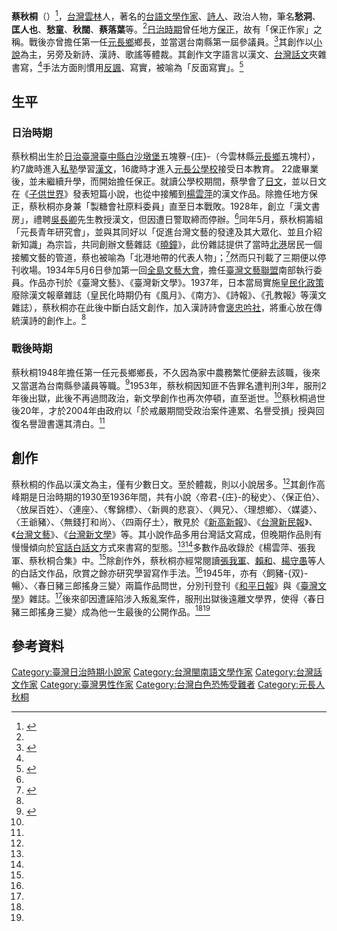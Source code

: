 {{Infobox Hokkien name
| title                = 蔡秋桐
| image        = Chhoa Chhiu-tong.jpg
| image_size   = 200px
| hanji                = 蔡秋桐
| poj                  = Chhoà Chhiu-tông
| hanlo                =
| tl                   = Tshuà Tshiu-tông
| bp                   =
| hokkienipa           =
}}
'''蔡秋桐'''（{{bd|1900年|4月18日|1984年|9月17日}}）<ref name="台灣作家作品目錄">{{cite web |url=http://www3.nmtl.gov.tw/Writer2/writer_detail.php?id=2291 |title=台灣作家作品目錄 |accessdate= |last= |first= |author= |coauthors= |date=2007 |work= |publisher=國立台灣文學館 |archive-date=2016-10-11 |archive-url=https://web.archive.org/web/20161011091627/http://www3.nmtl.gov.tw/Writer2/writer_detail.php?id=2291 |dead-url=no }}</ref>，[[台灣|台灣]][[雲林|雲林]]人，著名的[[台語文學|台語文學]][[作家|作家]]、[[詩人|詩人]]、政治人物，筆名'''愁洞'''、'''匡人也'''、'''愁童'''、'''秋闊'''、'''蔡落葉'''等。<ref name="台灣作家作品目錄"></ref>[[台灣日治時期|日治時期]]曾任地方[[保甲制度#台灣日治時期|保正]]，故有「保正作家」之稱。戰後亦曾擔任第一任[[元長鄉|元長鄉]]鄉長，並當選台南縣第一屆參議員。<ref name="陳素娥">{{cite web |url=http://nhuir.nhu.edu.tw/retrieve/20038/102NHU00076020-001.pdf |title=雲林地區小說之研究 |accessdate= |last= |first= |author=陳素娥 |coauthors=鄭定國 |date=2014-6 |work= |publisher=南華大學文學系 |archive-date=2017-03-06 |archive-url=https://web.archive.org/web/20170306023428/http://nhuir.nhu.edu.tw/retrieve/20038/102NHU00076020-001.pdf |dead-url=no }}</ref>其創作以[[小說|小說]]為主，另旁及新詩、漢詩、歌謠等體裁。其創作文字語言以漢文、[[台灣話文運動|台灣話文]]夾雜書寫，<ref name="台灣作家作品目錄"></ref>手法方面則慣用[[反諷|反諷]]、寫實，被喻為「反面寫實」。<ref name="台灣大百科全書">{{cite web |url=http://nrch.culture.tw/twpedia.aspx?id=4566 |title=蔡秋桐 |accessdate= |last= |first= |author=陳淑容 |date=2009-10-28 |work= |publisher=台灣大百科全書 |archive-date=2016-10-10 |archive-url=https://web.archive.org/web/20161010232444/http://nrch.culture.tw/twpedia.aspx?id=4566 |dead-url=no }}</ref>

==生平==
===日治時期===
蔡秋桐出生於[[臺灣日治時期|日治臺灣]][[臺中縣_(日治時期)|臺中縣]][[白沙墩堡|白沙墩堡]]五塊藔-{庄}-（今雲林縣[[元長鄉|元長鄉]]五塊村），約7歲時進入[[私塾|私塾]]學習[[漢文|漢文]]，16歲時才進入[[元長國民小學|元長公學校]]接受日本教育。
22歲畢業後，並未繼續升學，而開始擔任保正。就讀公學校期間，蔡學會了[[日文|日文]]，並以日文在《[[子供世界|子供世界]]》發表短篇小說，也從中接觸到[[楊雲萍|楊雲萍]]的漢文作品。除擔任地方保正，蔡秋桐亦身兼「製糖會社原料委員」直至日本戰敗。1928年，創立「漢文書房」，禮聘[[吳長卿|吳長卿]]先生教授漢文，但因遭日警取締而停辦。<ref name="陳素娥"></ref>同年5月，蔡秋桐籌組「元長青年研究會」，並與其同好以「促進台灣文藝的發達及其大眾化、並且介紹新知識」為宗旨，共同創辦文藝雜誌《[[曉鐘|曉鐘]]》，此份雜誌提供了當時[[北港|北港]]居民一個接觸文藝的管道，蔡也被喻為「北港地帶的代表人物」；<ref name="楊張蔡合集">{{cite book |title=《楊雲萍、張我軍、蔡秋桐合集》 |accessdate= |last= |first= |author= |coauthors= |date= |work= |publisher=前衛出版社 }}</ref>然而只刊載了三期便以停刊收場。1934年5月6日參加第一回[[全島文藝大會|全島文藝大會]]，擔任[[臺灣文藝聯盟|臺灣文藝聯盟]]南部執行委員。作品亦刊於《臺灣文藝》、《臺灣新文學》。1937年，日本當局實施[[皇民化政策|皇民化政策]]廢除漢文報章雜誌（皇民化時期仍有《風月》、《南方》、《詩報》、《孔教報》等漢文雜誌），蔡秋桐亦在此後中斷白話文創作，加入漢詩詩會[[褒忠吟社|褒忠吟社]]，將重心放在傳統漢詩的創作上。<ref name="張惠琪"></ref>

===戰後時期===
蔡秋桐1948年擔任第一任元長鄉鄉長，不久因為家中農務繁忙便辭去該職，後來又當選為台南縣參議員等職。<ref name="張惠琪">{{cite web |url=http://mttwn.mtwww.mt.au.edu.tw/ezcatfiles/b024/img/img/338/8_2_002.html |title=含淚而笑的放屎百姓—剖析蔡秋桐小說「反面寫實」的手法 |accessdate= |last= |first= |author=張惠琪 |date= |work= |publisher=台灣文學評論 |archive-url=https://web.archive.org/web/20161011084219/http://mttwn.mtwww.mt.au.edu.tw/ezcatfiles/b024/img/img/338/8_2_002.html |archive-date=2016-10-11 |dead-url=yes }}</ref>1953年，蔡秋桐因知匪不告罪名遭判刑3年，服刑2年後出獄，此後不再過問政治，新文學創作也再次停頓，直至逝世。<ref name="台灣大百科全書"></ref>蔡秋桐過世後20年，才於2004年由政府以「於戒嚴期間受政治案件連累、名譽受損」授與回復名譽證書還其清白。<ref name="陳素娥"></ref>

==創作==
蔡秋桐的作品以漢文為主，僅有少數日文。至於體裁，則以小說居多。<ref name="楊張蔡合集"></ref>其創作高峰期是日治時期的1930至1936年間，共有小說〈帝君-{庄}-的秘史〉、〈保正伯〉、〈放屎百姓〉、〈連座〉、〈奪錦標〉、〈新興的悲哀〉、〈興兄〉、〈理想鄉〉、〈媒婆〉、〈王爺豬〉、〈無錢打和尚〉、〈四兩仔土〉，散見於《[[新高新報|新高新報]]》、《[[台灣新民報|台灣新民報]]》、《[[台灣文藝|台灣文藝]]》、《[[台灣新文學|台灣新文學]]》等。其小說作品多用台灣話文寫成，但晚期作品則有慢慢傾向於[[官話白話文|官話白話文]]方式來書寫的型態。<ref name="陳素娥"></ref><ref name="楊張蔡合集"></ref>多數作品收錄於《楊雲萍、張我軍、蔡秋桐合集》中。<ref name="張惠琪"></ref>除創作外，蔡秋桐亦經常閱讀[[張我軍|張我軍]]、[[賴和|賴和]]、[[楊守愚_(作家)|楊守愚]]等人的白話文作品，欣賞之餘亦研究學習寫作手法。<ref name="楊張蔡合集"></ref>1945年，亦有〈飼豬-{双}-暢〉、〈春日豬三郎搖身三變〉兩篇作品問世，分別刊登刊《[[和平日報|和平日報]]》與《[[臺灣文學_(雜誌)|臺灣文學]]》雜誌。<ref name="台灣大百科全書"></ref>後來卻因遭誣陷涉入叛亂案件，服刑出獄後遠離文學界，使得〈春日豬三郎搖身三變〉成為他一生最後的公開作品。<ref name="陳素娥"></ref><ref name="台灣大百科全書"></ref>

==參考資料==
{{reflist}}
{{台語文學}}
[[Category:臺灣日治時期小說家|Category:臺灣日治時期小說家]]
[[Category:台灣閩南語文學作家|Category:台灣閩南語文學作家]]
[[Category:台灣話文作家|Category:台灣話文作家]]
[[Category:臺灣男性作家|Category:臺灣男性作家]]
[[Category:台灣白色恐怖受難者|Category:台灣白色恐怖受難者]]
[[Category:元長人|Category:元長人]]
[[Category:蔡姓|秋桐]]